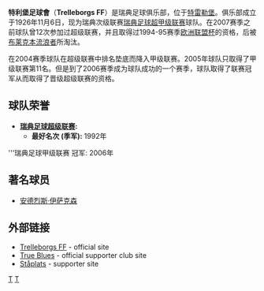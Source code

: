 {{Football club infobox
| clubname   = 特利堡<br />''Trelleborgs FF''
| image      = [[File:Trelleborgs_ff.gif|180px]]
| fullname   = Trelleborgs Fotbollförening
| nickname   = 
| founded    = 1926年
| ground     = {{tsl|en|Vångavallen||Vångavallen体育场}}
| city       = [[特雷勒堡|特雷勒堡]]
| capacity   = 10,000
| chairman   = [[Per-Anders_Abrahamsson|Per-Anders Abrahamsson]]
| manager    = [[Patrick_Winqvist|Patrick Winqvist]]
| league     = [[瑞典足球超甲級聯賽|瑞典足球超甲級聯賽]]
| season     = 2021
| position   = 瑞超甲，第 7 位
| pattern_la1=|pattern_b1=|pattern_ra1=_whiteshoulders
| leftarm1=0060D0|body1=0060D0|rightarm1=0060D0|shorts1=FFFFFF|socks1=FFFFFF
| pattern_la2=|pattern_b2=|pattern_ra2=
| leftarm2=FF0000|body2=FF0000|rightarm2=FF0000|shorts2=000000|socks2=000000
}}
'''特利堡足球會'''（'''Trelleborgs FF'''）是瑞典足球俱乐部，位于[[特雷勒堡|特雷勒堡]]。俱乐部成立于1926年11月6日，现为瑞典次级联赛[[瑞典足球超甲级联赛|瑞典足球超甲级联赛]]球队。在2007赛季之前球队曾12次参加过超级联赛，并且取得过1994-95赛季[[欧洲联盟杯|欧洲联盟杯]]的资格，后被[[布莱克本流浪者足球俱乐部|布莱克本流浪者]]所淘汰。 

在2004赛季球队在超级联赛中排名垫底而降入甲级联赛。2005年球队只取得了甲级联赛第11名。但是到了2006赛季成为球队成功的一个赛季，球队取得了联赛冠军从而取得了晋级超级联赛的资格。

== 球队荣誉 ==

* '''[[瑞典足球超级联赛|瑞典足球超级联赛]]:'''
** '''最好名次 (季军):''' 1992年

'''瑞典足球甲级联赛
冠军: 2006年

== 著名球员 ==

* [[安德烈斯·伊萨克森|安德烈斯·伊萨克森]]

== 外部链接 ==

* [http://www.trelleborgsff.se/ Trelleborgs FF] {{Wayback|url=http://www.trelleborgsff.se/ |date=20110223213400 }} - official site
* [http://www.trueblues.nu/ True Blues] {{Wayback|url=http://www.trueblues.nu/ |date=20050826154317 }} - official supporter club site
* [http://www.svenskafans.com/fotboll/tff/ Ståplats] {{Wayback|url=http://www.svenskafans.com/fotboll/tff/ |date=20120315015712 }} - supporter site

{{瑞典足球超級聯賽}}

[[Category:瑞典足球俱樂部|T]]
[[Category:1926年建立的足球俱樂部|T]]
